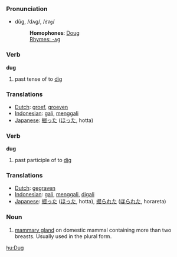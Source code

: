 ===Pronunciation===
*dŭg, /dʌɡ/, /<tt>dVg</tt>/
*:'''Homophones''': [[Doug]]
*:[[Rhymes:English:-ʌɡ|Rhymes: -ʌɡ]]

=== Verb ===

'''dug'''

# past tense of to [[dig]]

=== Translations ===
*[[Dutch]]: [[groef]], [[groeven]]
*[[Indonesian]]: [[gali]], [[gali|menggali]]
*[[Japanese]]: [[掘った]] ([[ほった]], hotta)


=== Verb ===

'''dug'''

# past participle of to [[dig]]

=== Translations ===
*[[Dutch]]: [[gegraven]]
*[[Indonesian]]: [[gali]], [[gali|menggali]], [[gali|digali]]
*[[Japanese]]: [[掘った]] ([[ほった]], hotta), [[掘られた]] ([[ほられた]], horareta)

=== Noun ===

# [[mammary gland]] on domestic mammal containing more than two breasts. Usually used in the plural form.

[[hu:Dug]]
